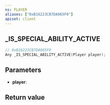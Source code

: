```yaml
---
ns: PLAYER
aliases: ["0xB16223CB7DA965F0"]
apiset: client
---
```

## _IS_SPECIAL_ABILITY_ACTIVE

```c
// 0xB16223CB7DA965F0
Any _IS_SPECIAL_ABILITY_ACTIVE(Player player);
```


## Parameters
* **player**:

## Return value